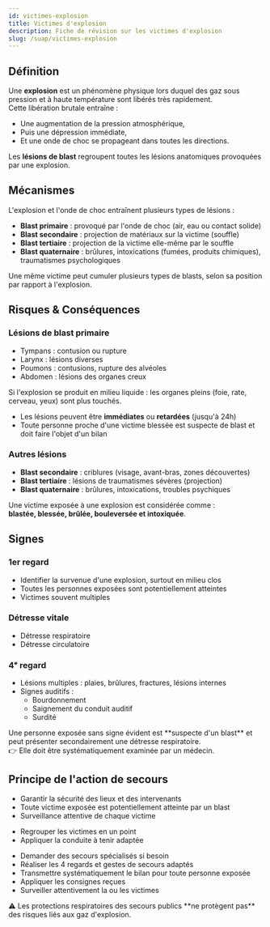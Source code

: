 ---
id: victimes-explosion
title: Victimes d'explosion
description: Fiche de révision sur les victimes d'explosion
slug: /suap/victimes-explosion
---


## Définition

Une **explosion** est un phénomène physique lors duquel des gaz sous pression et à haute température sont libérés très rapidement.  
Cette libération brutale entraîne :

- Une augmentation de la pression atmosphérique,
- Puis une dépression immédiate,
- Et une onde de choc se propageant dans toutes les directions.

Les **lésions de blast** regroupent toutes les lésions anatomiques provoquées par une explosion.

## Mécanismes

L'explosion et l'onde de choc entraînent plusieurs types de lésions :

- **Blast primaire** : provoqué par l'onde de choc (air, eau ou contact solide)
- **Blast secondaire** : projection de matériaux sur la victime (souffle)
- **Blast tertiaire** : projection de la victime elle-même par le souffle
- **Blast quaternaire** : brûlures, intoxications (fumées, produits chimiques), traumatismes psychologiques

<Admonition type="info">
Une même victime peut cumuler plusieurs types de blasts, selon sa position par rapport à l'explosion.
</Admonition>

## Risques & Conséquences

### Lésions de blast primaire

- Tympans : contusion ou rupture
- Larynx : lésions diverses
- Poumons : contusions, rupture des alvéoles
- Abdomen : lésions des organes creux

<Admonition type="warning">
Si l'explosion se produit en milieu liquide : les organes pleins (foie, rate, cerveau, yeux) sont plus touchés.
</Admonition>

- Les lésions peuvent être **immédiates** ou **retardées** (jusqu'à 24h)
- Toute personne proche d'une victime blessée est suspecte de blast et doit faire l'objet d'un bilan

### Autres lésions

- **Blast secondaire** : criblures (visage, avant-bras, zones découvertes)
- **Blast tertiaire** : lésions de traumatismes sévères (projection)
- **Blast quaternaire** : brûlures, intoxications, troubles psychiques

<Admonition type="info">
Une victime exposée à une explosion est considérée comme :
<br />
<strong>blastée, blessée, brûlée, bouleversée et intoxiquée</strong>.
</Admonition>

## Signes

### 1er regard

- Identifier la survenue d'une explosion, surtout en milieu clos
- Toutes les personnes exposées sont potentiellement atteintes
- Victimes souvent multiples

### Détresse vitale

- Détresse respiratoire
- Détresse circulatoire

### 4ᵉ regard

- Lésions multiples : plaies, brûlures, fractures, lésions internes
- Signes auditifs :
  - Bourdonnement
  - Saignement du conduit auditif
  - Surdité

<Admonition type="warning">
Une personne exposée sans signe évident est **suspecte d'un blast** et peut présenter secondairement une détresse respiratoire.
<br />
👉 Elle doit être systématiquement examinée par un médecin.
</Admonition>

## Principe de l'action de secours

- Garantir la sécurité des lieux et des intervenants
- Toute victime exposée est potentiellement atteinte par un blast
- Surveillance attentive de chaque victime

<Tabs>
  <TabItem value="nombreuses" label="Nombreuses victimes">

  - Regrouper les victimes en un point
  - Appliquer la conduite à tenir adaptée

  </TabItem>
  <TabItem value="restreint" label="Nombre restreint de victimes">

  - Demander des secours spécialisés si besoin
  - Réaliser les 4 regards et gestes de secours adaptés
  - Transmettre systématiquement le bilan pour toute personne exposée
  - Appliquer les consignes reçues
  - Surveiller attentivement la ou les victimes

  </TabItem>
</Tabs>

<Admonition type="danger">
⚠️ Les protections respiratoires des secours publics **ne protègent pas** des risques liés aux gaz d'explosion.
</Admonition>
